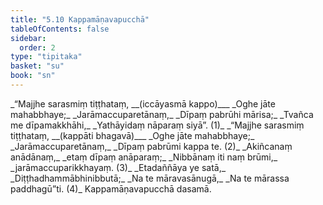 ```yaml
---
title: "5.10 Kappamāṇavapucchā"
tableOfContents: false
sidebar:
  order: 2
type: "tipitaka"
basket: "su"
book: "sn"
---
```



<DynamicBreadcrumb />

<Division number="1099" book="sn">

<Paragraph number="1294" type="verses" book="sn">
_“Majjhe sarasmiṃ tiṭṭhataṃ, __(iccāyasmā kappo)___  
_Oghe jāte mahabbhaye;_  
_Jarāmaccuparetānaṃ,_  
_Dīpaṃ pabrūhi mārisa;_  
_Tvañca me dīpamakkhāhi,_  
_Yathāyidaṃ nāparaṃ siyā”. (1)_  

</Paragraph>

</Division>
<Division number="1100" book="sn">

<Paragraph number="1295" type="verses" book="sn">
_“Majjhe sarasmiṃ tiṭṭhataṃ, __(kappāti bhagavā)___  
_Oghe jāte mahabbhaye;_  
_Jarāmaccuparetānaṃ,_  
_Dīpaṃ pabrūmi kappa te. (2)_  

</Paragraph>

</Division>
<Division number="1101" book="sn">

<Paragraph number="1296" type="verses" book="sn">
_Akiñcanaṃ anādānaṃ,_  
_etaṃ dīpaṃ anāparaṃ;_  
_Nibbānaṃ iti naṃ brūmi,_  
_jarāmaccuparikkhayaṃ. (3)_  

</Paragraph>

</Division>
<Division number="1102" book="sn">

<Paragraph number="1297" type="verses" book="sn">
_Etadaññāya ye satā,_  
_Diṭṭhadhammābhinibbutā;_  
_Na te māravasānugā,_  
_Na te mārassa paddhagū”ti. (4)_  


</Paragraph>
</Division>

<Paragraph number="1298" type="center" book="sn">
Kappamāṇavapucchā dasamā.
</Paragraph>